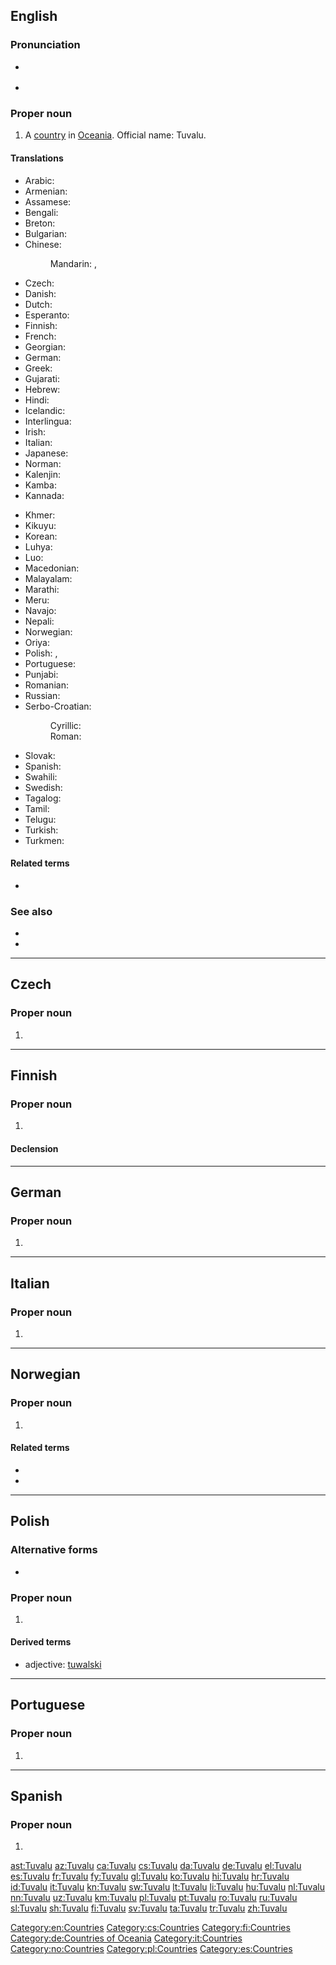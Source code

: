 {{also|tuvalu}}
==English==
{{wikipedia}}

===Pronunciation===
* {{a|UK|US}} {{IPA|/tuːˈvɑː.luː/|/ˈtuː.və.luː/|lang=en}}
* {{audio|en-us-Tuvalu.ogg|Audio (US)|lang=en}}

===Proper noun===
{{en-proper noun}}

# A [[country]] in [[Oceania]]. Official name: Tuvalu.

====Translations====
{{trans-top|country in Oceania}}
* Arabic: {{t|ar|تُوفَالُو|m|tr=tufālū}}
* Armenian: {{t|hy|Տուվալու}}
* Assamese: {{t-needed|as}}
* Bengali: {{t|bn|টুভালু|tr=ṭubhalu}}
* Breton: {{t|br|Tuvalu}}
* Bulgarian: {{t-needed|bg}}
* Chinese:
*: Mandarin: {{t|cmn|圖瓦盧|sc=Hani}}, {{t|cmn|图瓦卢|tr=Túwǎlú|sc=Hani}}
* Czech: {{t+|cs|Tuvalu}}
* Danish: {{t+|da|Tuvalu}}
* Dutch: {{t+|nl|Tuvalu}}
* Esperanto: {{t|eo|Tuvalo}}
* Finnish: {{t+|fi|Tuvalu}}
* French: {{t+|fr|Tuvalu}}
* Georgian: {{t|ka|ტუვალუ}}
* German: {{t+|de|Tuvalu}}
* Greek: {{t+|el|Τουβαλού}}
* Gujarati: {{t-needed|gu}}
* Hebrew: {{t-needed|he}}
* Hindi: {{t+|hi|तुवालू|sc=Deva|tr=tuvālū}}
* Icelandic: {{t|is|Túvalú|n}}
* Interlingua: {{t|ia|Tuvalu}}
* Irish: {{t|ga|Tuvalu}}
* Italian: {{t+|it|Tuvalu}}
* Japanese: {{t+|ja|ツバル|tr=Tsubaru}}
* Norman: {{t|nrf|Tuvalu}}
* Kalenjin: {{t|kln|Tuvalu}}
* Kamba: {{t|kam|Tuvalu}}
* Kannada: {{t+|kn|ತುವಾಲು|sc=Knda|tr=tuvālu}}
{{trans-mid}}
* Khmer: {{t|km|ប្រទេសទូវ៉ាលូ|tr=prɑteih tuuvaaluu|sc=Khmr}}
* Kikuyu: {{t|ki|Tuvalu}}
* Korean: {{t+|ko|투발루|tr=Tuballu|sc=Hang}}
* Luhya: {{t|luy|Tuvalu}}
* Luo: {{t|luo|Tuvalu}}
* Macedonian: {{t|mk|Тувалу|n|tr=Túvalu}}
* Malayalam: {{t|ml|തുവാലു|sc=Mlym|tr=tuvālu}}
* Marathi: {{t|mr|तुवालू|sc=Deva|tr=tuvālū}}
* Meru: {{t|mer|Tuvalu}}
* Navajo: {{t|nv|Tʼoobááloo}}
* Nepali: {{t-needed|ne}}
* Norwegian: {{t|no|Tuvalu}}
* Oriya: {{t|or|ଟୁଭାଲୋ|sc=Orya|tr=ṭubhālō}}
* Polish: {{t+|pl|Tuvalu}}, {{t|pl|Tuwalu}}
* Portuguese: {{t+|pt|Tuvalu}}
* Punjabi: {{t|pa|ਤੁਵਾਲੂ|sc=Guru|tr=tuvālū}}
* Romanian: {{t+|ro|Tuvalu|n}}
* Russian: {{t+|ru|Тува́лу|f|n}}
* Serbo-Croatian:
*: Cyrillic: {{t|sh|Тувалу|m}}
*: Roman: {{t+|sh|Tuvalu|m}}
* Slovak: {{t|sk|Tuvalu|n}}
* Spanish: {{t+|es|Tuvalu}}
* Swahili: {{t+|sw|Tuvalu}}
* Swedish: {{t+|sv|Tuvalu}}
* Tagalog: {{t|tl|Tubalu}}
* Tamil: {{t|ta|துவாலு|sc=Taml|tr=tuvālu}}
* Telugu: {{t-needed|te}}
* Turkish: {{t+|tr|Tuvalu}}
* Turkmen: {{t|tk|Tuwalu}}
{{trans-bottom}}

====Related terms====
* {{l|en|Tuvaluan}}

===See also===
* {{l|en|Appendix:Countries of the world|Countries of the world}}
* {{l|en|Funafuti}}

[[Category:en:Countries]]

----

==Czech==

===Proper noun===
{{cs-proper noun|g=}}

# {{l|en|Tuvalu}}

[[Category:cs:Countries]]

----

==Finnish==
{{wikipedia|lang=fi}}

===Proper noun===
{{fi-proper noun}}

# {{l|en|Tuvalu}}

====Declension====
{{fi-decl-valo|n=sg|Tuval|||u|a}}

[[Category:fi:Countries]]

----

==German==
{{wikipedia|lang=de}}

===Proper noun===
{{de-proper noun|n}}

# {{l|en|Tuvalu}}

[[Category:de:Countries of Oceania]]

----

==Italian==
{{wikipedia|lang=it}}

===Proper noun===
{{it-proper noun|g=m}}

# {{l|en|Tuvalu}}

[[Category:it:Countries]]

----

==Norwegian==

===Proper noun===
{{no-proper noun}}

# {{l|en|Tuvalu}}

====Related terms====
* {{l|no|tuvaler}}
* {{l|no|tuvalsk}}

[[Category:no:Countries]]

----

==Polish==

===Alternative forms===
* {{l|pl|Tuwalu}}

===Proper noun===
{{head|pl|proper noun|g=n|undeclinable}}

# {{l|en|Tuvalu}}

====Derived terms====
* adjective: [[tuwalski]]

[[Category:pl:Countries]]

----

==Portuguese==

===Proper noun===
{{pt-proper noun|m}}

# {{place|pt|country/and/archipelago|continent/Oceania|t1=Tuvalu}}

----

==Spanish==
{{wikipedia|lang=es}}

===Proper noun===
{{es-proper noun}}

# {{l|en|Tuvalu}}

[[Category:es:Countries]]

[[ast:Tuvalu]]
[[az:Tuvalu]]
[[ca:Tuvalu]]
[[cs:Tuvalu]]
[[da:Tuvalu]]
[[de:Tuvalu]]
[[el:Tuvalu]]
[[es:Tuvalu]]
[[fr:Tuvalu]]
[[fy:Tuvalu]]
[[gl:Tuvalu]]
[[ko:Tuvalu]]
[[hi:Tuvalu]]
[[hr:Tuvalu]]
[[id:Tuvalu]]
[[it:Tuvalu]]
[[kn:Tuvalu]]
[[sw:Tuvalu]]
[[lt:Tuvalu]]
[[li:Tuvalu]]
[[hu:Tuvalu]]
[[nl:Tuvalu]]
[[nn:Tuvalu]]
[[uz:Tuvalu]]
[[km:Tuvalu]]
[[pl:Tuvalu]]
[[pt:Tuvalu]]
[[ro:Tuvalu]]
[[ru:Tuvalu]]
[[sl:Tuvalu]]
[[sh:Tuvalu]]
[[fi:Tuvalu]]
[[sv:Tuvalu]]
[[ta:Tuvalu]]
[[tr:Tuvalu]]
[[zh:Tuvalu]]